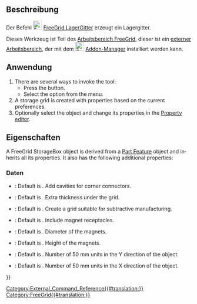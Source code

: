 <languages/>

{{Docnav
|[[FreeGrid_BitCartridgeHolder/de|BitMagazinHalter]]
|[[FreeGrid_Sketch/de|Skizze]]
|[[FreeGrid_Workbench/de|FreeGrid]]
|IconL=FreeGrid_BitCatridgeHolder.svg
|IconR=FreeGrid_Sketch.svg
|IconC=FreeGridWorkbench.svg
}}

<div lang="en" dir="ltr" class="mw-content-ltr">
{{GuiCommand
|Name=FreeGrid StorageGrid
|MenuLocation=FreeeGrid → Storage grid
|Workbenches=[[FreeGrid_Workbench|FreeGrid]]
|Version=
|SeeAlso=
}}
</div>

<span id="Description"></span>
==Beschreibung==

Der Befehl [[Image:FreeGrid_StorageGrid.svg|24px]] [[FreeGrid_StorageGrid/de|FreeGrid LagerGitter]] erzeugt ein Lagergitter.

Dieses Werkzeug ist Teil des  [[FreeGrid_Workbench/de|Arbeitsbereich FreeGrid]], dieser ist ein [[External_workbenches/de|externer Arbeitsbereich]], der mit dem [[Image:Std_AddonMgr.svg|24px]] [[Std_AddonMgr/de|Addon-Manager]] installiert werden kann.

<span id="Usage"></span>
==Anwendung==

<div lang="en" dir="ltr" class="mw-content-ltr">
# There are several ways to invoke the tool:
#* Press the {{Button|[[Image:FreeGrid_StorageGrid.svg|16px]] [[FreeGrid_StorageGrid|Storage grid]]}} button.
#* Select the {{MenuCommand|FreeGrid → [[Image:FreeGrid_StorageGrid.svg|16px]] Storage grid}} option from the menu.
# A storage grid is created with properties based on the current preferences.
# Optionally select the object and change its properties in the [[Property_editor|Property editor]].
</div>

<span id="Properties"></span>
==Eigenschaften==

<div lang="en" dir="ltr" class="mw-content-ltr">
A FreeGrid StorageBox object is derived from a [[Part_Feature|Part Feature]] object and inherits all its properties. It also has the following additional properties:
</div>

<span id="Data"></span>
===Daten===

{{Properties_Title|Grid features}}

<div lang="en" dir="ltr" class="mw-content-ltr">
* {{PropertyData|Corner Connectors|Bool}}: Default is {{TRUE}}. Add cavities for corner connectors.
* {{PropertyData|Extra Bottom Material|Length}}: Default is {{Value|16 mm}}. Extra thickness under the grid.
* {{PropertyData|Is Subtractive|Bool}}: Default is {{FALSE}}. Create a grid suitable for subtractive manufacturing.
</div>

{{Properties_Title|Magnet mount}}

<div lang="en" dir="ltr" class="mw-content-ltr">
* {{PropertyData|Include Magnets|Bool}}: Default is {{TRUE}}. Include magnet receptacles.
* {{PropertyData|Magnet Diameter|Length}}: Default is {{Value|6 mm}}. Diameter of the magnets.
* {{PropertyData|Magnet Height|Length}}: Default is {{Value|2 mm}}. Height of the magnets.
</div>

{{Properties_Title|Size}}

<div lang="en" dir="ltr" class="mw-content-ltr">
* {{PropertyData|Depth|IntegerConstraint}}: Default is {{Value|2}}. Number of 50 mm units in the Y direction of the object.
* {{PropertyData|Width|IntegerConstraint}}: Default is {{Value|3}}. Number of 50 mm units in the X direction of the object.
</div>


{{Docnav
|[[FreeGrid_BitCartridgeHolder/de|BitMagazinHalter]]
|[[FreeGrid_Sketch/de|Skizze]]
|[[FreeGrid_Workbench/de|FreeGrid]]
|IconL=FreeGrid_BitCatridgeHolder.svg
|IconR=FreeGrid_Sketch.svg
|IconC=FreeGridWorkbench.svg
}}

[[Category:External_Command_Reference{{#translation:}}]]
[[Category:FreeGrid{{#translation:}}]]
{{Userdocnavi{{#translation:}}}}